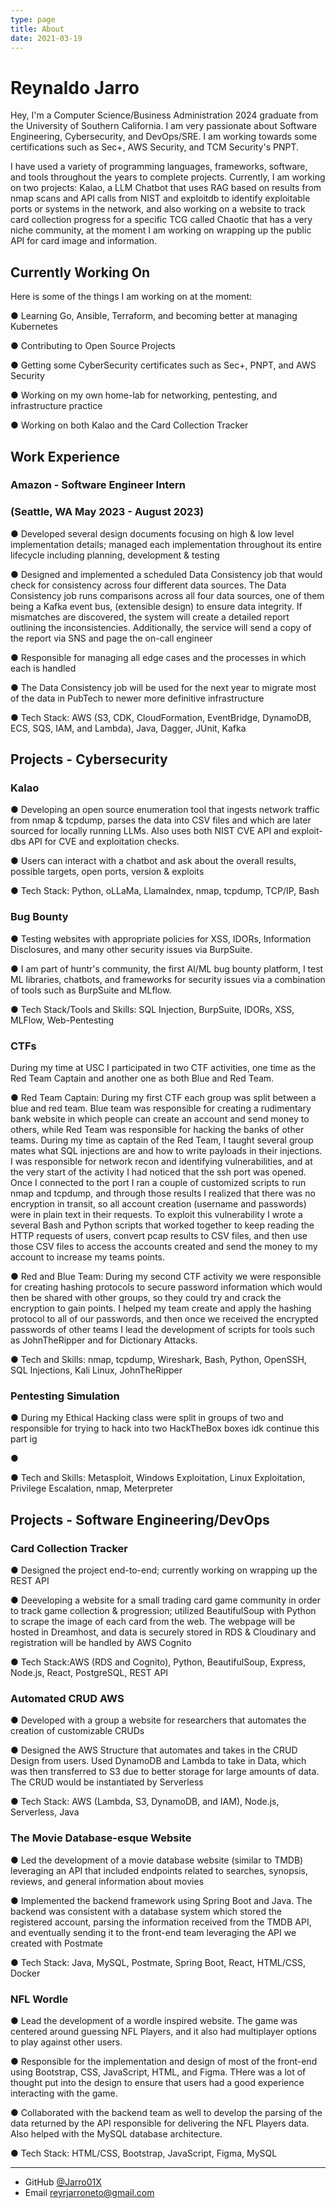 ```yaml
---
type: page
title: About
date: 2021-03-19
---
```


# Reynaldo Jarro

Hey, I'm a Computer Science/Business Administration 2024 graduate from the University of Southern California. I am very passionate about Software Engineering, Cybersecurity, and DevOps/SRE. I am working towards some certifications such as Sec+, AWS Security, and TCM Security's PNPT.

I have used a variety of programming languages, frameworks, software, and tools throughout the years to complete projects. Currently, I am working on two projects: Kalao, a LLM Chatbot that uses RAG
based on results from nmap scans and API calls from NIST and exploitdb to identify exploitable ports or systems in the network, and also working on a website to track card collection progress
for a specific TCG called Chaotic that has a very niche community, at the moment I am working on wrapping up the public API for card image and information.

## Currently Working On

Here is some of the things I am working on at the moment:

● Learning Go, Ansible, Terraform, and becoming better at  managing Kubernetes

● Contributing to Open Source Projects

● Getting some CyberSecurity certificates such as Sec+, PNPT, and AWS Security

● Working on my own home-lab for networking, pentesting, and infrastructure practice

● Working on both Kalao and the Card Collection Tracker

## Work Experience

### Amazon - Software Engineer Intern
### (Seattle, WA May 2023 - August 2023)
● Developed several design documents focusing on high & low level implementation details; managed each implementation
throughout its entire lifecycle including planning, development & testing

● Designed and implemented a scheduled Data Consistency job that would check for consistency across four different data
sources. The Data Consistency job runs comparisons across all four data sources, one of them being a Kafka event bus,
(extensible design) to ensure data integrity. If mismatches are discovered, the system will create a detailed report outlining the
inconsistencies. Additionally, the service will send a copy of the report via SNS and page the on-call engineer

● Responsible for managing all edge cases and the processes in which each is handled

● The Data Consistency job will be used for the next year to migrate most of the data in PubTech to newer more definitive
infrastructure

● Tech Stack: AWS (S3, CDK, CloudFormation, EventBridge, DynamoDB, ECS, SQS, IAM, and Lambda), Java, Dagger, JUnit, Kafka

## Projects - Cybersecurity

### Kalao
● Developing an open source enumeration tool that ingests network traffic from nmap & tcpdump,  parses the data  into CSV files
and which are later sourced  for locally running LLMs. Also uses both NIST CVE API and exploit-dbs API for CVE and exploitation
checks.

● Users can interact with a chatbot and ask about the overall results, possible targets, open ports, version & exploits

● Tech Stack: Python, oLLaMa, LlamaIndex, nmap, tcpdump, TCP/IP, Bash

### Bug Bounty
● Testing websites with appropriate policies for XSS, IDORs, Information Disclosures, and many other security issues via BurpSuite.

● I am part of huntr's community, the first AI/ML bug bounty platform, I test ML libraries, chatbots, and frameworks for security issues via a combination of tools such as BurpSuite and MLflow.

● Tech Stack/Tools and Skills: SQL Injection, BurpSuite, IDORs, XSS, MLFlow, Web-Pentesting

### CTFs
During my time at USC I participated in two CTF activities, one time as the Red Team Captain and another one as both Blue and Red Team.

● Red Team Captain: During my first CTF each group was split between a blue and red team. Blue team was responsible for creating a rudimentary bank website in which people can create
an account and send money to others, while Red Team was responsible for hacking the banks of other teams. During my time as captain of the Red Team, I taught several group mates what SQL injections are
and how to write payloads in their injections. I was responsible for network recon and identifying vulnerabilities, and at the very start of the activity I had noticed that the ssh port was opened.
Once I connected to the port I ran a couple of customized scripts to run nmap and tcpdump, and through those results I realized that there was no encryption in transit, so all account creation (username and passwords) were
in plain text in their requests. To exploit this vulnerability I wrote a several Bash and Python scripts that worked together to keep reading the HTTP requests of users, convert pcap results to CSV files, and then use
those CSV files to access the accounts created and send the money to my account to increase my teams points.

● Red and Blue Team: During my second CTF activity we were responsible for creating hashing protocols to secure password information which would then be shared with other groups, so they could try and
crack the encryption to gain points. I helped my team create and apply the hashing protocol to all of our passwords, and then once we received the encrypted passwords of other teams I lead the development of
scripts for tools such as JohnTheRipper and for Dictionary Attacks.

● Tech and Skills: nmap, tcpdump, Wireshark, Bash, Python, OpenSSH, SQL Injections, Kali Linux, JohnTheRipper

### Pentesting Simulation
● During my Ethical Hacking class were split in groups of two and responsible for trying to hack into two HackTheBox boxes
idk continue this part ig

●

● Tech and Skills: Metasploit, Windows Exploitation, Linux Exploitation, Privilege Escalation, nmap, Meterpreter

## Projects - Software Engineering/DevOps

### Card Collection Tracker
● Designed the project end-to-end; currently working on wrapping up the REST API

● Deeveloping a website for a small trading card game community in order to track game
collection & progression; utilized BeautifulSoup with Python to scrape the image of each
card from the web. The webpage will be hosted in Dreamhost, and data is securely stored in RDS
& Cloudinary and registration will be handled by AWS Cognito

● Tech Stack:AWS (RDS and Cognito), Python, BeautifulSoup, Express, Node.js, React, PostgreSQL, REST API

### Automated CRUD AWS
● Developed with a group a website for researchers that automates the creation of customizable CRUDs

● Designed the AWS Structure that automates and takes in the CRUD Design from users. Used DynamoDB and Lambda to take in
Data, which was then transferred to S3 due to better storage for large amounts of data. The CRUD would be instantiated by
Serverless

● Tech Stack: AWS (Lambda, S3, DynamoDB, and IAM), Node.js, Serverless, Java

### The Movie Database-esque Website
● Led the development of a movie database website (similar to TMDB) leveraging an API that included endpoints related to
searches, synopsis, reviews, and general information about movies

● Implemented the backend framework using Spring Boot and Java. The backend was consistent with a database system which
stored the registered account, parsing the information received from the TMDB API, and eventually sending it to the front-end
team leveraging the API we created with Postmate

● Tech Stack: Java, MySQL, Postmate, Spring Boot, React, HTML/CSS, Docker

### NFL Wordle
● Lead the development of a wordle inspired website. The game was centered around guessing NFL Players,
and it also had multiplayer options to play against other users.

● Responsible for the implementation and design of most of the front-end using Bootstrap, CSS, JavaScript, HTML,
and Figma. THere was a lot of thought put into the design to ensure that users had a good experience interacting
with the game.

● Collaborated with the backend team as well to develop the parsing of the data returned by the
API responsible for delivering the NFL Players data. Also helped with the MySQL database architecture.

● Tech Stack: HTML/CSS, Bootstrap, JavaScript, Figma, MySQL


---

- GitHub [@Jarro01X](https://github.com/Jarro01X)
- Email reyrjarroneto@gmail.com
